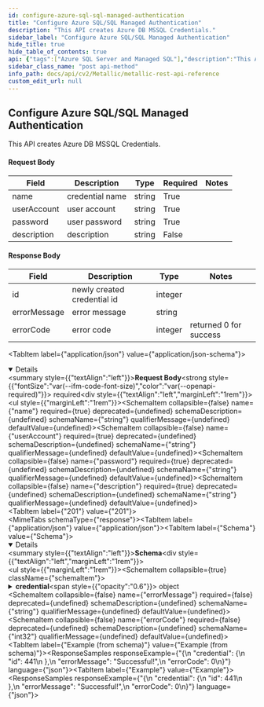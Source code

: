 ```yaml
---
id: configure-azure-sql-sql-managed-authentication
title: "Configure Azure SQL/SQL Managed Authentication"
description: "This API creates Azure DB MSSQL Credentials."
sidebar_label: "Configure Azure SQL/SQL Managed Authentication"
hide_title: true
hide_table_of_contents: true
api: {"tags":["Azure SQL Server and Managed SQL"],"description":"This API creates Azure DB MSSQL Credentials.\n\n#### Request Body\n\n| **Field** | **Description** | **Type** | **Required** | **Notes** |\n| --- | --- | --- | --- | --- |\n| name | credential name | string | True |  |\n| userAccount | user account | string | True |  |\n| password | user password | string | True |  |\n| description | description | string | False |  |\n\n#### Response Body\n\n| **Field** | **Description** | **Type** | **Notes** |\n| --- | --- | --- | --- |\n| id | newly created credential id | integer |  |\n| errorMessage | error message | string |  |\n| errorCode | error code | integer | returned 0 for success |","operationId":"ConfigureAzureSQL/SQLManaged Authentication","parameters":[],"requestBody":{"description":"","content":{"application/json":{"schema":{"allOf":[{"title":"ConfigureAzureSQLSQLManagedAuthenticationRequest","required":["name","userAccount","password","description"],"type":"object","properties":{"name":{"type":"string"},"userAccount":{"type":"string"},"password":{"type":"string"},"description":{"type":"string"}},"example":{"name":"{{name}}","userAccount":"{{userAccount}}","password":"{{password}}","description":"{{descripton}}"}},{"example":{"name":"{{name}}","userAccount":"{{userAccount}}","password":"{{password}}","description":"{{descripton}}"}}]},"example":{"name":"{{name}}","userAccount":"{{userAccount}}","password":"{{password}}","description":"{{descripton}}"},"examples":{"New SQL server authentication":{"value":{"name":"testmssqlcreda","userAccount":"userAccount","password":"XXXXX","description":"description test"}}}}},"required":true},"responses":{"201":{"description":"","content":{"application/json":{"schema":{"allOf":[{"title":"SQLserverauthentication","required":["credential","errorMessage","errorCode"],"type":"object","properties":{"credential":{"title":"Credential","required":["id"],"type":"object","properties":{"id":{"type":"integer","format":"int32"}},"example":{"id":443}},"errorMessage":{"type":"string"},"errorCode":{"type":"integer","format":"int32"}},"example":{"credential":{"id":441},"errorMessage":"Successful!","errorCode":0}},{"example":{"credential":{"id":441},"errorMessage":"Successful!","errorCode":0}}]},"example":{"credential":{"id":441},"errorMessage":"Successful!","errorCode":0}}}}},"deprecated":false,"method":"post","path":"/core/azuredb/mssql/credentials","servers":[{"url":"https://api.metallic.io/api/v1","variables":{}}],"security":[{"bearer":[]}],"securitySchemes":{"bearer":{"type":"http","scheme":"bearer"}},"jsonRequestBodyExample":{"name":"{{name}}","userAccount":"{{userAccount}}","password":"{{password}}","description":"{{descripton}}"},"info":{"title":"Metallic REST API Reference","description":"This API documentation covers all the APIs exposed by metallic for all the partner customers as well as standalone customers.\n\n> Invoke Authentication - `/api/v1/authenticate` API using `username` and `password` provided by metallic to obtain `authToken`. All subsequent requests should pass `authToken` obtained as `Bearer token` as part of `Authorization` header.\n\n> Contact Metallic Customer support for any further assistance.\n\n## HTTP Codes\n\nFollowing are the generic HTTP codes returned by APIs. These HTTP codes are not documented again at each API level to improve the overall documentation readability.\n\n| **HTTP Error Code** | **Description** |\n| --- | --- |\n| 200 | OK - Success |\n| 201 | Created - Record created successfully |\n| 204 | Success No Content -Usually returned for DELETE operation response. |\n| 400 | Bad Request - Correct the request and resubmit. |\n| 401 | Unauthorized - Authentication Failed. User credentials are incorrect or authToken is incorrect/expired. |\n| 403 | Forbidden - Logged in user does not have permission to requested API. |\n| 404 | Not Found - No records found matching the request. |\n| 409 | Conflict - In case of business errors where resource can not be created/updated due to conflict. |\n| 429 | Too Many Requests - API invocation quota exceeded. |\n| 500 | Internal Server Error - Unexpected error from server. Something went wrong on server. |","contact":{},"version":"1.0"},"postman":{"name":"Configure Azure SQL/SQL Managed Authentication","description":{"content":"This API creates Azure DB MSSQL Credentials.\n\n#### Request Body\n\n| **Field** | **Description** | **Type** | **Required** | **Notes** |\n| --- | --- | --- | --- | --- |\n| name | credential name | string | True |  |\n| userAccount | user account | string | True |  |\n| password | user password | string | True |  |\n| description | description | string | False |  |\n\n#### Response Body\n\n| **Field** | **Description** | **Type** | **Notes** |\n| --- | --- | --- | --- |\n| id | newly created credential id | integer |  |\n| errorMessage | error message | string |  |\n| errorCode | error code | integer | returned 0 for success |","type":"text/plain"},"url":{"path":["core","azuredb","mssql","credentials"],"host":["{{baseUrl}}"],"query":[],"variable":[]},"header":[{"key":"Content-Type","value":"application/json"},{"key":"Accept","value":"application/json"}],"method":"POST","body":{"mode":"raw","raw":"\"\"","options":{"raw":{"language":"json"}}}}}
sidebar_class_name: "post api-method"
info_path: docs/api/cv2/Metallic/metallic-rest-api-reference
custom_edit_url: null
---
```



## Configure Azure SQL/SQL Managed Authentication



This API creates Azure DB MSSQL Credentials.

#### Request Body

| **Field** | **Description** | **Type** | **Required** | **Notes** |
| --- | --- | --- | --- | --- |
| name | credential name | string | True |  |
| userAccount | user account | string | True |  |
| password | user password | string | True |  |
| description | description | string | False |  |

#### Response Body

| **Field** | **Description** | **Type** | **Notes** |
| --- | --- | --- | --- |
| id | newly created credential id | integer |  |
| errorMessage | error message | string |  |
| errorCode | error code | integer | returned 0 for success |

<MimeTabs><TabItem label={"application/json"} value={"application/json-schema"}><details style={{}} data-collapsed={false} open={true}><summary style={{"textAlign":"left"}}><strong>Request Body</strong><strong style={{"fontSize":"var(--ifm-code-font-size)","color":"var(--openapi-required)"}}> required</strong></summary><div style={{"textAlign":"left","marginLeft":"1rem"}}></div><ul style={{"marginLeft":"1rem"}}><SchemaItem collapsible={false} name={"name"} required={true} deprecated={undefined} schemaDescription={undefined} schemaName={"string"} qualifierMessage={undefined} defaultValue={undefined}></SchemaItem><SchemaItem collapsible={false} name={"userAccount"} required={true} deprecated={undefined} schemaDescription={undefined} schemaName={"string"} qualifierMessage={undefined} defaultValue={undefined}></SchemaItem><SchemaItem collapsible={false} name={"password"} required={true} deprecated={undefined} schemaDescription={undefined} schemaName={"string"} qualifierMessage={undefined} defaultValue={undefined}></SchemaItem><SchemaItem collapsible={false} name={"description"} required={true} deprecated={undefined} schemaDescription={undefined} schemaName={"string"} qualifierMessage={undefined} defaultValue={undefined}></SchemaItem></ul></details></TabItem></MimeTabs><div><ApiTabs><TabItem label={"201"} value={"201"}><div></div><div><MimeTabs schemaType={"response"}><TabItem label={"application/json"} value={"application/json"}><SchemaTabs><TabItem label={"Schema"} value={"Schema"}><details style={{}} data-collapsed={false} open={true}><summary style={{"textAlign":"left"}}><strong>Schema</strong></summary><div style={{"textAlign":"left","marginLeft":"1rem"}}></div><ul style={{"marginLeft":"1rem"}}><SchemaItem collapsible={true} className={"schemaItem"}><details style={{}}><summary style={{}}><strong>credential</strong><span style={{"opacity":"0.6"}}> object</span></summary><div style={{"marginLeft":"1rem"}}><SchemaItem collapsible={false} name={"id"} required={false} deprecated={undefined} schemaDescription={undefined} schemaName={"int32"} qualifierMessage={undefined} defaultValue={undefined}></SchemaItem></div></details></SchemaItem><SchemaItem collapsible={false} name={"errorMessage"} required={false} deprecated={undefined} schemaDescription={undefined} schemaName={"string"} qualifierMessage={undefined} defaultValue={undefined}></SchemaItem><SchemaItem collapsible={false} name={"errorCode"} required={false} deprecated={undefined} schemaDescription={undefined} schemaName={"int32"} qualifierMessage={undefined} defaultValue={undefined}></SchemaItem></ul></details></TabItem><TabItem label={"Example (from schema)"} value={"Example (from schema)"}><ResponseSamples responseExample={"{\n  \"credential\": {\n    \"id\": 441\n  },\n  \"errorMessage\": \"Successful!\",\n  \"errorCode\": 0\n}"} language={"json"}></ResponseSamples></TabItem><TabItem label={"Example"} value={"Example"}><ResponseSamples responseExample={"{\n  \"credential\": {\n    \"id\": 441\n  },\n  \"errorMessage\": \"Successful!\",\n  \"errorCode\": 0\n}"} language={"json"}></ResponseSamples></TabItem></SchemaTabs></TabItem></MimeTabs></div></TabItem></ApiTabs></div>
      